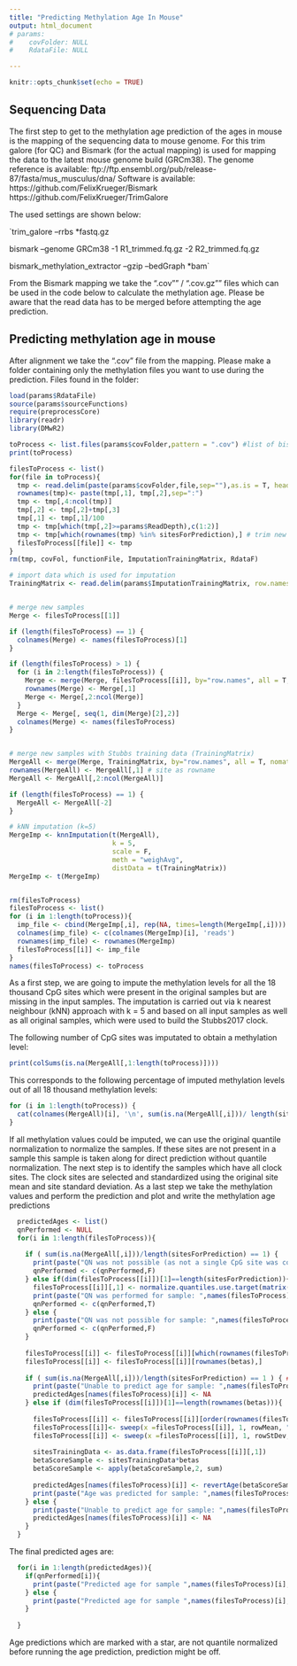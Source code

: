 ```yaml
---
title: "Predicting Methylation Age In Mouse"
output: html_document
# params:
#    covFolder: NULL
#    RdataFile: NULL

---
```


```r
knitr::opts_chunk$set(echo = TRUE)
```

## Sequencing Data

The first step to get to the methylation age prediction of the ages in mouse is the mapping of the sequencing data to mouse genome.
For this trim galore (for QC) and Bismark (for the actual mapping) is used for mapping the data to the latest mouse genome build (GRCm38).
The genome reference is available:
ftp://ftp.ensembl.org/pub/release-87/fasta/mus_musculus/dna/
Software is available:
https://github.com/FelixKrueger/Bismark
https://github.com/FelixKrueger/TrimGalore


The used settings are shown below:

`trim_galore --rrbs *fastq.gz
 
bismark --genome GRCm38 -1 R1_trimmed.fq.gz -2 R2_trimmed.fq.gz
 
bismark_methylation_extractor --gzip --bedGraph *bam`

From the Bismark mapping we take the ".cov"" / ".cov.gz"" files which can be used in the code below to calculate the methylation age.
Please be aware that the read data has to be merged before attempting the age prediction.

## Predicting methylation age in mouse
After alignment we take the ".cov" file from the mapping. Please make a folder containing only the methylation files you want to use during the prediction.
Files found in the folder:


```r
load(params$RdataFile)
source(params$sourceFunctions)
require(preprocessCore)
library(readr)
library(DMwR2)

toProcess <- list.files(params$covFolder,pattern = ".cov") #list of bismarked files
print(toProcess)

filesToProcess <- list()
for(file in toProcess){
  tmp <- read.delim(paste(params$covFolder,file,sep=""),as.is = T, header = F)
  rownames(tmp)<- paste(tmp[,1], tmp[,2],sep=":")
  tmp <- tmp[,4:ncol(tmp)]
  tmp[,2] <- tmp[,2]+tmp[,3]
  tmp[,1] <- tmp[,1]/100
  tmp <- tmp[which(tmp[,2]>=params$ReadDepth),c(1:2)] 
  tmp <- tmp[which(rownames(tmp) %in% sitesForPrediction),] # trim new samples: remove sites which were not in 'the 18 thousand sites which were present in the original samples'
  filesToProcess[[file]] <- tmp
}
rm(tmp, covFol, functionFile, ImputationTrainingMatrix, RdataF)

```



```r

# import data which is used for imputation
TrainingMatrix <- read.delim(params$ImputationTrainingMatrix, row.names=1, sep="\t",as.is=T)


# merge new samples
Merge <- filesToProcess[[1]]

if (length(filesToProcess) == 1) { 
  colnames(Merge) <- names(filesToProcess)[1]
}

if (length(filesToProcess) > 1) {
  for (i in 2:length(filesToProcess)) {
    Merge <- merge(Merge, filesToProcess[[i]], by="row.names", all = T, nomatch = NA) 
    rownames(Merge) <- Merge[,1] 
    Merge <- Merge[,2:ncol(Merge)]
  }
  Merge <- Merge[, seq(1, dim(Merge)[2],2)]
  colnames(Merge) <- names(filesToProcess)
}


# merge new samples with Stubbs training data (TrainingMatrix)
MergeAll <- merge(Merge, TrainingMatrix, by="row.names", all = T, nomatch = NA)
rownames(MergeAll) <- MergeAll[,1] # site as rowname
MergeAll <- MergeAll[,2:ncol(MergeAll)]

if (length(filesToProcess) == 1) { 
  MergeAll <- MergeAll[-2]
}

# kNN imputation (k=5)
MergeImp <- knnImputation(t(MergeAll),
                          k = 5, 
                          scale = F, 
                          meth = "weighAvg", 
                          distData = t(TrainingMatrix)) 
MergeImp <- t(MergeImp)


rm(filesToProcess)
filesToProcess <- list()
for (i in 1:length(toProcess)){
  imp_file <- cbind(MergeImp[,i], rep(NA, times=length(MergeImp[,i]))) # read info is NA
  colnames(imp_file) <- c(colnames(MergeImp)[i], 'reads')
  rownames(imp_file) <- rownames(MergeImp)
  filesToProcess[[i]] <- imp_file
}
names(filesToProcess) <- toProcess
```

As a first step, we are going to impute the methylation levels for all the 18 thousand CpG sites which were present in the original samples but are missing in the input samples. The imputation is carried out via k nearest neighbour (kNN) approach with k = 5 and based on all input samples as well as all original samples, which were used to build the Stubbs2017 clock.

The following number of CpG sites was imputated to obtain a methylation level:
```r

print(colSums(is.na(MergeAll[,1:length(toProcess)])))
```
This corresponds to the following percentage of imputed methylation levels out of all 18 thousand methylation levels:
```r

for (i in 1:length(toProcess)) {
  cat(colnames(MergeAll)[i], '\n', sum(is.na(MergeAll[,i]))/ length(sitesForPrediction) *100, '%', '\n')
}
```


If all methylation values could be imputed, we can use the original quantile normalization to normalize the samples. If these sites are not present in a sample this sample is taken along for direct prediction without quantile normalization. The next step is to identify the samples which have all clock sites. The clock sites are selected and standardized using the original site mean and site standard deviation. As a last step we take the methylation values and perform the prediction and plot and write the methylation age predictions

```r
  predictedAges <- list()
  qnPerformed <- NULL
  for(i in 1:length(filesToProcess)){
    
    if ( sum(is.na(MergeAll[,i]))/length(sitesForPrediction) == 1) { 
      print(paste("QN was not possible (as not a single CpG site was covered) by sample: ",names(filesToProcess)[i]))
      qnPerformed <- c(qnPerformed,F)
    } else if(dim(filesToProcess[[i]])[1]==length(sitesForPrediction)){
      filesToProcess[[i]][,1] <- normalize.quantiles.use.target(matrix(filesToProcess[[i]][,1],ncol=1), target = qnTarget)
      print(paste("QN was performed for sample: ",names(filesToProcess)[i]))
      qnPerformed <- c(qnPerformed,T)
    } else {
      print(paste("QN was not possible for sample: ",names(filesToProcess)[i]))
      qnPerformed <- c(qnPerformed,F)
    }
    
    filesToProcess[[i]] <- filesToProcess[[i]][which(rownames(filesToProcess[[i]]) %in% rownames(betas)),]
    filesToProcess[[i]] <- filesToProcess[[i]][rownames(betas),]
  
    if ( sum(is.na(MergeAll[,i]))/length(sitesForPrediction) == 1 ) { ### # NA if no CpG site covered
      print(paste("Unable to predict age for sample: ",names(filesToProcess)[i]))
      predictedAges[names(filesToProcess)[i]] <- NA
    } else if (dim(filesToProcess[[i]])[1]==length(rownames(betas))){
      
      filesToProcess[[i]] <- filesToProcess[[i]][order(rownames(filesToProcess[[i]])),]
      filesToProcess[[i]]<- sweep(x =filesToProcess[[i]], 1, rowMean, "-" )
      filesToProcess[[i]] <- sweep(x =filesToProcess[[i]], 1, rowStDev, "/" )
      
      sitesTrainingData <- as.data.frame(filesToProcess[[i]][,1])
      betaScoreSample <- sitesTrainingData*betas
      betaScoreSample <- apply(betaScoreSample,2, sum)
       
      predictedAges[names(filesToProcess)[i]] <- revertAge(betaScoreSample)
      print(paste("Age was predicted for sample: ",names(filesToProcess)[i]))
    } else {
      print(paste("Unable to predict age for sample: ",names(filesToProcess)[i]))
      predictedAges[names(filesToProcess)[i]] <- NA
    }
  }
```

The final predicted ages are:

```r
  for(i in 1:length(predictedAges)){
    if(qnPerformed[i]){
      print(paste("Predicted age for sample ",names(filesToProcess)[i],": ",round(predictedAges[[i]],digits = 1), sep=""))
    } else {
      print(paste("Predicted age for sample ",names(filesToProcess)[i],": ",round(predictedAges[[i]],digits = 1), " *", sep=""))
    }
    
  }
```

Age predictions which are marked with a star, are not quantile normalized before running the age prediction, prediction might be off.
